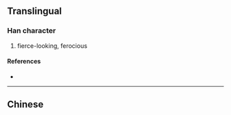 {{character info/new}}
{{also|猙}}
==Translingual==

===Han character===
{{Han char|rn=94|rad=犬|as=06|sn=9|four=|canj=KHNSD|ids=⿰犭争}}

# fierce-looking, ferocious

====References====
* {{Han ref|kx=0711.101|hdz=21345.080|uh=72F0|ud=29424}}

----

==Chinese==
{{zh-see|猙}}